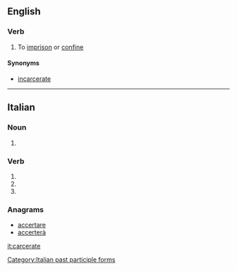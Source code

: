 ==English==

===Verb===
{{en-verb|carcerat}}

# {{context|rare|lang=en}} To [[imprison]] or [[confine]]

====Synonyms====
* [[incarcerate]]
----
==Italian==

===Noun===
{{head|it|plural}} {{g|f}}

# {{plural of|carcerata|lang=it}}

===Verb===
{{head|it|verb form}}

# {{inflection of|carcerare||2|p|pres|ind|lang=it}}
# {{inflection of|carcerare||2|p|imp|lang=it}}
# {{feminine plural of|carcerato|lang=it}}

===Anagrams===
* [[accertare#Italian|accertare]]
* [[accerterà#Italian|accerterà]]

[[Category:Italian past participle forms]]

[[it:carcerate]]